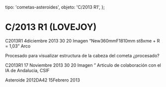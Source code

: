 
  tipo: 'cometas-asteroides',
  objeto: 'C/2013 R1',
};

# C/2013 R1 (LOVEJOY)

<Imagen
  src="registro/c2013-r1_20131204_4_2013r1_20131204_i88.jpg"
  fecha="20131204"
/>

C2013R1 4diciembre 2013 30 20 Imagen “New360mmF1810mm st8xme + R = 1,03” Arco

<Imagen
  src="registro/c2013-r1_20121200_3_procesado.jpg"
  fecha="20121200"
/>

Procesado para visualizar estructura de la cabeza del cometa ¿procesado?

<Imagen
  src="registro/c2013-r1_20131117_2_2013r1_20131117_i88_.jpg"
  fecha="20131117"
/>

C2013R1 17 Noviembre 2013 30 20 Imagen ”
Articulo de colaboración con el IA de Andalucia, CSIF

<Imagen
  src="registro/c2013-r1_20130215_1_15-febrero-2013-201da12-20-10-5-2-1.jpg"
  fecha="20130215"
/>

Asteroide 2012DA42 15Febrero 2013